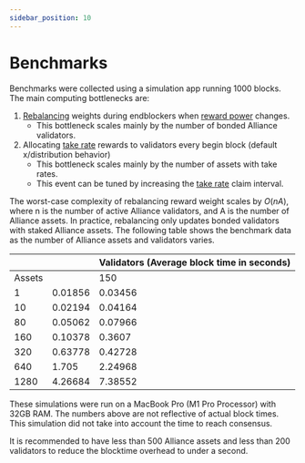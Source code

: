 ```yaml
---
sidebar_position: 10
---
```




# Benchmarks

Benchmarks were collected using a simulation app running 1000 blocks. The main computing bottlenecks are:

1. [Rebalancing](../concepts/staking.mdx#rebalancing) weights during endblockers when [reward power](../concepts/staking.mdx#reward-weight) changes.
    - This bottleneck scales mainly by the number of bonded Alliance validators.
2. Allocating [take rate](../concepts/rewards.mdx#reward-weight) rewards to validators every begin block (default x/distribution behavior)
    - This bottleneck scales mainly by the number of assets with take rates.
    - This event can be tuned by increasing the [take rate](../concepts/rewards.mdx) claim interval.

The worst-case complexity of rebalancing reward weight scales by $O(nA)$, where n is the number of active Alliance validators, and A is the number of Alliance assets. In practice, rebalancing only updates bonded validators with staked Alliance assets. The following table shows the benchmark data as the number of Alliance assets and validators varies.

|  |  | Validators (Average block time in seconds) |
| --- | --- | --- |
| Assets |  | 150 |
| 1 | 0.01856 | 0.03456 |
| 10 | 0.02194 | 0.04164 |
| 80 | 0.05062 | 0.07966 |
| 160 | 0.10378 | 0.3607 |
| 320 | 0.63778 | 0.42728 |
| 640 | 1.705 | 2.24968 |
| 1280 | 4.26684 | 7.38552 |



<Admonition type="info" title="Simulation results">

These simulations were run on a MacBook Pro (M1 Pro Processor) with 32GB RAM. The numbers above are not reflective of actual block times. This simulation did not take into account the time to reach consensus.

</Admonition>

It is recommended to have less than 500 Alliance assets and less than 200 validators to reduce the blocktime overhead to under a second.